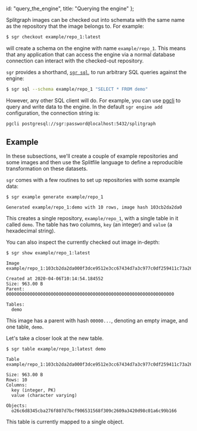   id: "query_the_engine",
  title: "Querying the engine"
};

Splitgraph images can be checked out into schemata with the same name as the repository that
the image belongs to. For example:

```bash
$ sgr checkout example/repo_1:latest
```

will create a schema on the engine with name `example/repo_1`. This means that any application that
can access the engine via a normal database connection can interact with the checked-out repository.

`sgr` provides a shorthand, [`sgr sql`](../sgr/image-information/sql), to run arbitrary SQL queries against the engine:

```bash
$ sgr sql --schema example/repo_1 "SELECT * FROM demo"
```

However, any other SQL client will do. For example, you can use [pgcli](https://www.pgcli.com/) to
query and write data to the engine. In the default `sgr engine add` configuration, the connection
string is:

```bash
pgcli postgresql://sgr:password@localhost:5432/splitgraph
```

## Example

In these subsections, we'll create a couple of example repositories and
some images and then use the Splitfile language to define a reproducible
transformation on these datasets.

`sgr` comes with a few routines to set up repositories with some example data:

```shell-session
$ sgr example generate example/repo_1

Generated example/repo_1:demo with 10 rows, image hash 103cb2da2da0
```

This creates a single repository, `example/repo_1`, with a single table
in it called `demo`. The table has two columns, `key` (an integer) and
`value` (a hexadecimal string).

You can also inspect the currently checked out image in-depth:

```shell-session
$ sgr show example/repo_1:latest

Image example/repo_1:103cb2da2da000f3dce9512e3cc67434d7a3c977c0df259411c73a2687244706

Created at 2020-04-06T10:14:54.184552
Size: 963.00 B
Parent: 0000000000000000000000000000000000000000000000000000000000000000

Tables:
  demo
```

This image has a parent with hash `00000...`, denoting an empty image,
and one table, `demo`.

Let's take a closer look at the new table.

```shell-session
$ sgr table example/repo_1:latest demo

Table example/repo_1:103cb2da2da000f3dce9512e3cc67434d7a3c977c0df259411c73a2687244706/demo

Size: 963.00 B
Rows: 10
Columns:
  key (integer, PK)
  value (character varying)

Objects:
  o26c6d8345cba276f807d7bcf906531568f309c2609a3420d98c01a6c99b166
```

This table is currently mapped to a single object.
